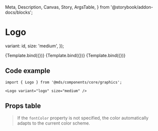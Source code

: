   Meta,
  Description,
  Canvas,
  Story,
  ArgsTable,
} from '@storybook/addon-docs/blocks';

<Meta title="Components/core/graphics/Logo" component={Logo} />

# Logo

<Description of={Logo} />


  variant: id,
  size: 'medium',
});

<Canvas withToolbar>
  <Story name="Logo" args={getProps('logo')}>
    {Template.bind({})}
  </Story>
  <Story name="Icon" args={getProps('icon')}>
    {Template.bind({})}
  </Story>
  <Story name="Font" args={getProps('font')}>
    {Template.bind({})}
  </Story>
</Canvas>

## Code example

```tsx
import { Logo } from '@mds/components/core/graphics';
```

```tsx
<Logo variant="logo" size="medium" />
```

## Props table

<ArgsTable of={Logo} />

> If the `fontColor` property is not specified, the color automatically adapts to the current color scheme.
